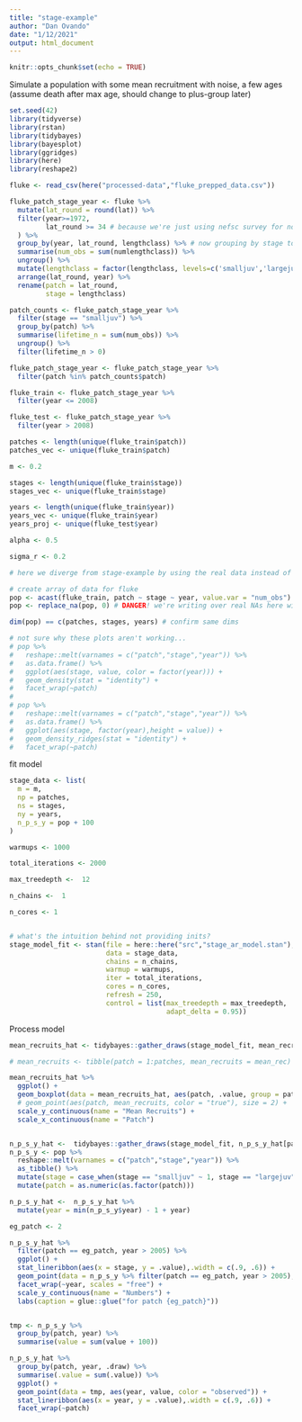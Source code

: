 ```yaml
---
title: "stage-example"
author: "Dan Ovando"
date: "1/12/2021"
output: html_document
---
```


```r
knitr::opts_chunk$set(echo = TRUE)
```

Simulate a population with some mean recruitment with noise, a few ages (assume death after max age, should change to plus-group later)

```r
set.seed(42)
library(tidyverse)
library(rstan)
library(tidybayes)
library(bayesplot)
library(ggridges)
library(here)
library(reshape2)

fluke <- read_csv(here("processed-data","fluke_prepped_data.csv"))

fluke_patch_stage_year <- fluke %>% 
  mutate(lat_round = round(lat)) %>% 
  filter(year>=1972,
         lat_round >= 34 # because we're just using nefsc survey for now, which rarely goes below 34N
  ) %>% 
  group_by(year, lat_round, lengthclass) %>% # now grouping by stage too
  summarise(num_obs = sum(numlengthclass)) %>% 
  ungroup() %>% 
  mutate(lengthclass = factor(lengthclass, levels=c('smalljuv','largejuv','adult'))) %>% # tidying up for creating data array below
  arrange(lat_round, year) %>% 
  rename(patch = lat_round,
         stage = lengthclass)

patch_counts <- fluke_patch_stage_year %>% 
  filter(stage == "smalljuv") %>% 
  group_by(patch) %>% 
  summarise(lifetime_n = sum(num_obs)) %>% 
  ungroup() %>% 
  filter(lifetime_n > 0)

fluke_patch_stage_year <- fluke_patch_stage_year %>% 
  filter(patch %in% patch_counts$patch)

fluke_train <- fluke_patch_stage_year %>% 
  filter(year <= 2008)

fluke_test <- fluke_patch_stage_year %>% 
  filter(year > 2008)

patches <- length(unique(fluke_train$patch))
patches_vec <- unique(fluke_train$patch)

m <- 0.2

stages <- length(unique(fluke_train$stage))
stages_vec <- unique(fluke_train$stage)

years <- length(unique(fluke_train$year))
years_vec <- unique(fluke_train$year)
years_proj <- unique(fluke_test$year)

alpha <- 0.5

sigma_r <- 0.2

# here we diverge from stage-example by using the real data instead of simulated data

# create array of data for fluke
pop <- acast(fluke_train, patch ~ stage ~ year, value.var = "num_obs")
pop <- replace_na(pop, 0) # DANGER! we're writing over real NAs here with zeros, because stan can't cope with NAs, but we need to fix this eventually (the NAs represent unsampled patches)

dim(pop) == c(patches, stages, years) # confirm same dims

# not sure why these plots aren't working...
# pop %>% 
#   reshape::melt(varnames = c("patch","stage","year")) %>% 
#   as.data.frame() %>% 
#   ggplot(aes(stage, value, color = factor(year))) + 
#   geom_density(stat = "identity") + 
#   facet_wrap(~patch)
# 
# pop %>% 
#   reshape::melt(varnames = c("patch","stage","year")) %>% 
#   as.data.frame() %>% 
#   ggplot(aes(stage, factor(year),height = value)) + 
#   geom_density_ridges(stat = "identity") + 
#   facet_wrap(~patch)


```


fit model

```r

stage_data <- list(
  m = m,
  np = patches,
  ns = stages,
  ny = years,
  n_p_s_y = pop + 100
)

warmups <- 1000

total_iterations <- 2000

max_treedepth <-  12

n_chains <-  1

n_cores <- 1


# what's the intuition behind not providing inits?
stage_model_fit <- stan(file = here::here("src","stage_ar_model.stan"),
                        data = stage_data,
                        chains = n_chains,
                        warmup = warmups,
                        iter = total_iterations,
                        cores = n_cores,
                        refresh = 250,
                        control = list(max_treedepth = max_treedepth,
                                       adapt_delta = 0.95))


```

Process model

```r



mean_recruits_hat <- tidybayes::gather_draws(stage_model_fit, mean_recruits[patch], n = 1000)

# mean_recruits <- tibble(patch = 1:patches, mean_recruits = mean_rec)

mean_recruits_hat %>% 
  ggplot() + 
  geom_boxplot(data = mean_recruits_hat, aes(patch, .value, group = patch)) +
  # geom_point(aes(patch, mean_recruits, color = "true"), size = 2) + 
  scale_y_continuous(name = "Mean Recruits") + 
  scale_x_continuous(name = "Patch")


n_p_s_y_hat <-  tidybayes::gather_draws(stage_model_fit, n_p_s_y_hat[patch, stage,year], n = 1000)
n_p_s_y <- pop %>% 
  reshape::melt(varnames = c("patch","stage","year")) %>% 
  as_tibble() %>% 
  mutate(stage = case_when(stage == "smalljuv" ~ 1, stage == "largejuv" ~ 2, TRUE ~ 3)) %>% 
  mutate(patch = as.numeric(as.factor(patch)))

n_p_s_y_hat <-  n_p_s_y_hat %>% 
  mutate(year = min(n_p_s_y$year) - 1 + year)

eg_patch <- 2

n_p_s_y_hat %>% 
  filter(patch == eg_patch, year > 2005) %>% 
  ggplot() +
  stat_lineribbon(aes(x = stage, y = .value),.width = c(.9, .6)) +
  geom_point(data = n_p_s_y %>% filter(patch == eg_patch, year > 2005), aes(stage, value + 100, color = "true")) +
  facet_wrap(~year, scales = "free") + 
  scale_y_continuous(name = "Numbers") + 
  labs(caption = glue::glue("for patch {eg_patch}"))


tmp <- n_p_s_y %>% 
  group_by(patch, year) %>% 
  summarise(value = sum(value + 100))

n_p_s_y_hat %>% 
  group_by(patch, year, .draw) %>% 
  summarise(.value = sum(.value)) %>% 
  ggplot() +
  geom_point(data = tmp, aes(year, value, color = "observed")) +
  stat_lineribbon(aes(x = year, y = .value),.width = c(.9, .6)) +
  facet_wrap(~patch)

```


